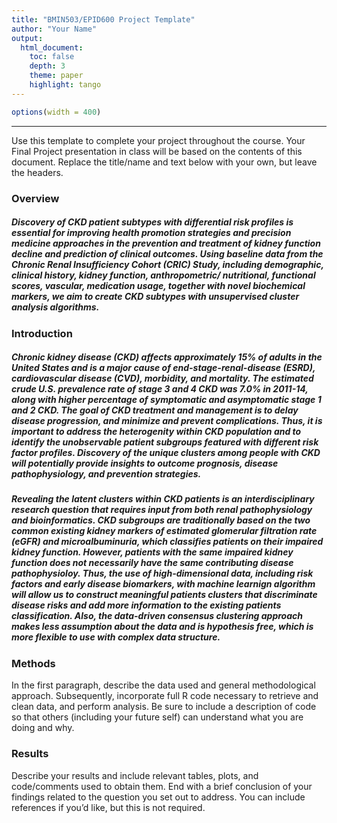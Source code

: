 ```yaml
---
title: "BMIN503/EPID600 Project Template"
author: "Your Name"
output: 
  html_document:
    toc: false 
    depth: 3 
    theme: paper 
    highlight: tango
---
```

```r
options(width = 400)
```  
***
Use this template to complete your project throughout the course. Your Final Project presentation in class will be based on the contents of this document. Replace the title/name and text below with your own, but leave the headers.

### Overview
##### Discovery of CKD patient subtypes with differential risk profiles is essential for improving health promotion strategies and precision medicine approaches in the prevention and treatment of kidney function decline and prediction of clinical outcomes.  Using baseline data from the Chronic Renal Insufficiency Cohort (CRIC) Study, including demographic, clinical history, kidney function, anthropometric/ nutritional, functional scores, vascular, medication usage, together with novel biochemical markers, we aim to create CKD subtypes with unsupervised cluster analysis algorithms.

### Introduction
##### Chronic kidney disease (CKD) affects approximately 15% of adults in the United States and is a major cause of end-stage-renal-disease (ESRD), cardiovascular disease (CVD), morbidity, and mortality. The estimated crude U.S. prevalence rate of stage 3 and 4 CKD was 7.0% in 2011-14, along with higher percentage of symptomatic and asymptomatic stage 1 and 2 CKD. The goal of CKD treatment and management is to delay disease progression, and minimize and prevent complications. Thus, it is important to address the heterogenity within CKD population and to identify the unobservable patient subgroups featured with different risk factor profiles. Discovery of the unique clusters among people with CKD will potentially provide insights to outcome prognosis, disease pathophysiology, and prevention strategies. 

##### Revealing the latent clusters within CKD patients is an interdisciplinary research question that requires input from both renal pathophysiology and bioinformatics. CKD subgroups are traditionally based on the two common existing kidney markers of estimated glomerular filtration rate (eGFR) and microalbuminuria, which classifies patients on their impaired kidney function. However, patients with the same impaired kidney function does not necessarily have the same contributing disease pathophysioloy. Thus, the use of high-dimensional data, including risk factors and early disease biomarkers, with machine learnign algorithm will allow us to construct meaningful patients clusters that discriminate disease risks and add more information to the existing patients classification. Also, the data-driven consensus clustering approach makes less assumption about the data and is hypothesis free, which is more flexible to use with complex data structure.


### Methods
In the first paragraph, describe the data used and general methodological approach. Subsequently, incorporate full R code necessary to retrieve and clean data, and perform analysis. Be sure to include a description of code so that others (including your future self) can understand what you are doing and why. 


### Results
Describe your results and include relevant tables, plots, and code/comments used to obtain them. End with a brief conclusion of your findings related to the question you set out to address. You can include references if you'd like, but this is not required.

